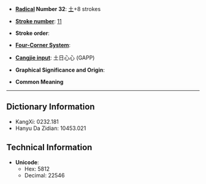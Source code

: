 * '''[[Wiktionary:Chinese radical index| Radical]] Number 32''': [[Wiktionary:Chinese radical index 土|土]]+8 strokes

* '''[[Wiktionary:Chinese total strokes index|Stroke number]]''': [[Wiktionary:Chinese total strokes index 11|11]]

* '''Stroke order''': 

* '''[[Wiktionary:Chinese four corner index|Four-Corner System]]''': 

* '''[[Wiktionary:Chinese Cangjie index|Cangjie input]]''': 土日心心 (GAPP)

* '''Graphical Significance and Origin''': 

* '''Common Meaning'''

----

== Dictionary Information ==

* KangXi: 0232.181
* Hanyu Da Zidian: 10453.021

== Technical Information ==

* '''Unicode''':
** Hex: 5812
** Decimal: 22546